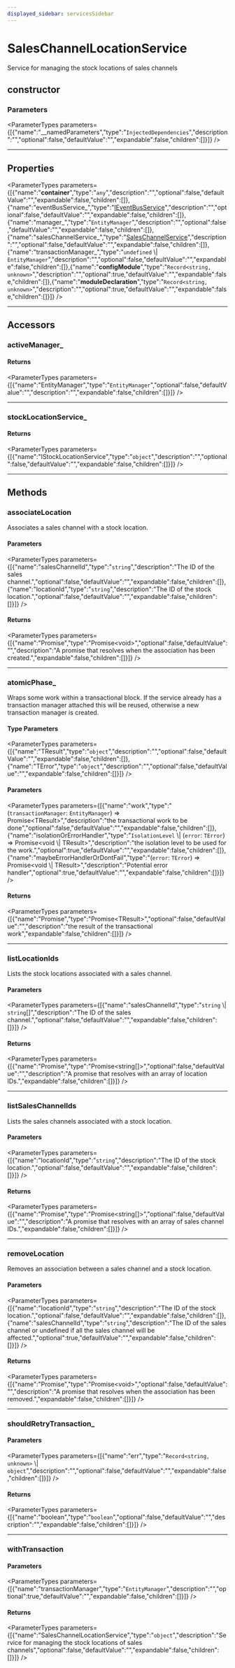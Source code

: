 ```yaml
---
displayed_sidebar: servicesSidebar
---
```



# SalesChannelLocationService

Service for managing the stock locations of sales channels

## constructor

### Parameters

<ParameterTypes parameters={[{"name":"__namedParameters","type":"`InjectedDependencies`","description":"","optional":false,"defaultValue":"","expandable":false,"children":[]}]} />

___

## Properties

<ParameterTypes parameters={[{"name":"__container__","type":"`any`","description":"","optional":false,"defaultValue":"","expandable":false,"children":[]},{"name":"eventBusService_","type":"[IEventBusService](../../types/EventBusTypes/interfaces/types.EventBusTypes.IEventBusService.mdx)","description":"","optional":false,"defaultValue":"","expandable":false,"children":[]},{"name":"manager_","type":"`EntityManager`","description":"","optional":false,"defaultValue":"","expandable":false,"children":[]},{"name":"salesChannelService_","type":"[SalesChannelService](services.SalesChannelService.mdx)","description":"","optional":false,"defaultValue":"","expandable":false,"children":[]},{"name":"transactionManager_","type":"`undefined` \\| `EntityManager`","description":"","optional":false,"defaultValue":"","expandable":false,"children":[]},{"name":"__configModule__","type":"`Record<string, unknown>`","description":"","optional":true,"defaultValue":"","expandable":false,"children":[]},{"name":"__moduleDeclaration__","type":"`Record<string, unknown>`","description":"","optional":true,"defaultValue":"","expandable":false,"children":[]}]} />

___

## Accessors

### activeManager\_

#### Returns

<ParameterTypes parameters={[{"name":"EntityManager","type":"`EntityManager`","optional":false,"defaultValue":"","description":"","expandable":false,"children":[]}]} />

___

### stockLocationService\_

#### Returns

<ParameterTypes parameters={[{"name":"IStockLocationService","type":"`object`","description":"","optional":false,"defaultValue":"","expandable":false,"children":[]}]} />

___

## Methods

### associateLocation

Associates a sales channel with a stock location.

#### Parameters

<ParameterTypes parameters={[{"name":"salesChannelId","type":"`string`","description":"The ID of the sales channel.","optional":false,"defaultValue":"","expandable":false,"children":[]},{"name":"locationId","type":"`string`","description":"The ID of the stock location.","optional":false,"defaultValue":"","expandable":false,"children":[]}]} />

#### Returns

<ParameterTypes parameters={[{"name":"Promise","type":"Promise&#60;void&#62;","optional":false,"defaultValue":"","description":"A promise that resolves when the association has been created.","expandable":false,"children":[]}]} />

___

### atomicPhase\_

Wraps some work within a transactional block. If the service already has
a transaction manager attached this will be reused, otherwise a new
transaction manager is created.

#### Type Parameters

<ParameterTypes parameters={[{"name":"TResult","type":"`object`","description":"","optional":false,"defaultValue":"","expandable":false,"children":[]},{"name":"TError","type":"`object`","description":"","optional":false,"defaultValue":"","expandable":false,"children":[]}]} />

#### Parameters

<ParameterTypes parameters={[{"name":"work","type":"(`transactionManager`: `EntityManager`) => Promise&#60;TResult&#62;","description":"the transactional work to be done","optional":false,"defaultValue":"","expandable":false,"children":[]},{"name":"isolationOrErrorHandler","type":"`IsolationLevel` \\| (`error`: `TError`) => Promise&#60;void \\| TResult&#62;","description":"the isolation level to be used for the work.","optional":true,"defaultValue":"","expandable":false,"children":[]},{"name":"maybeErrorHandlerOrDontFail","type":"(`error`: `TError`) => Promise&#60;void \\| TResult&#62;","description":"Potential error handler","optional":true,"defaultValue":"","expandable":false,"children":[]}]} />

#### Returns

<ParameterTypes parameters={[{"name":"Promise","type":"Promise&#60;TResult&#62;","optional":false,"defaultValue":"","description":"the result of the transactional work","expandable":false,"children":[]}]} />

___

### listLocationIds

Lists the stock locations associated with a sales channel.

#### Parameters

<ParameterTypes parameters={[{"name":"salesChannelId","type":"`string` \\| `string`[]","description":"The ID of the sales channel.","optional":false,"defaultValue":"","expandable":false,"children":[]}]} />

#### Returns

<ParameterTypes parameters={[{"name":"Promise","type":"Promise&#60;string[]&#62;","optional":false,"defaultValue":"","description":"A promise that resolves with an array of location IDs.","expandable":false,"children":[]}]} />

___

### listSalesChannelIds

Lists the sales channels associated with a stock location.

#### Parameters

<ParameterTypes parameters={[{"name":"locationId","type":"`string`","description":"The ID of the stock location.","optional":false,"defaultValue":"","expandable":false,"children":[]}]} />

#### Returns

<ParameterTypes parameters={[{"name":"Promise","type":"Promise&#60;string[]&#62;","optional":false,"defaultValue":"","description":"A promise that resolves with an array of sales channel IDs.","expandable":false,"children":[]}]} />

___

### removeLocation

Removes an association between a sales channel and a stock location.

#### Parameters

<ParameterTypes parameters={[{"name":"locationId","type":"`string`","description":"The ID of the stock location.","optional":false,"defaultValue":"","expandable":false,"children":[]},{"name":"salesChannelId","type":"`string`","description":"The ID of the sales channel or undefined if all the sales channel will be affected.","optional":true,"defaultValue":"","expandable":false,"children":[]}]} />

#### Returns

<ParameterTypes parameters={[{"name":"Promise","type":"Promise&#60;void&#62;","optional":false,"defaultValue":"","description":"A promise that resolves when the association has been removed.","expandable":false,"children":[]}]} />

___

### shouldRetryTransaction\_

#### Parameters

<ParameterTypes parameters={[{"name":"err","type":"`Record<string, unknown>` \\| `object`","description":"","optional":false,"defaultValue":"","expandable":false,"children":[]}]} />

#### Returns

<ParameterTypes parameters={[{"name":"boolean","type":"`boolean`","optional":false,"defaultValue":"","description":"","expandable":false,"children":[]}]} />

___

### withTransaction

#### Parameters

<ParameterTypes parameters={[{"name":"transactionManager","type":"`EntityManager`","description":"","optional":true,"defaultValue":"","expandable":false,"children":[]}]} />

#### Returns

<ParameterTypes parameters={[{"name":"SalesChannelLocationService","type":"`object`","description":"Service for managing the stock locations of sales channels","optional":false,"defaultValue":"","expandable":false,"children":[]}]} />
